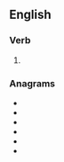 ==English==

===Verb===
{{head|en|verb form}}

# {{en-third-person singular of|ravel}}

===Anagrams===
* {{l|en|arvels}}
* {{l|en|salver}}
* {{l|en|serval}}
* {{l|en|slaver}}
* {{l|en|velars}}
* {{l|en|versal}}
